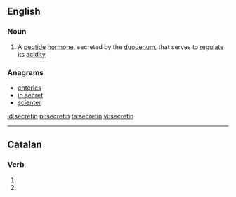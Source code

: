 ==English==

===Noun===
{{wikipedia}}
{{en-noun|-}}

# {{hormone}} A [[peptide]] [[hormone]], secreted by the [[duodenum]], that serves to [[regulate]] its [[acidity]]

===Anagrams===
* [[enterics#English|enterics]]
* [[in secret#English|in secret]]
* [[scienter#English|scienter]]

[[id:secretin]]
[[pl:secretin]]
[[ta:secretin]]
[[vi:secretin]]

----
==Catalan==
===Verb===
{{infl|ca|verb form}}

# {{ca-verb form of|p=3|n=pl|t=pres|m=sub|secretar}}
# {{ca-verb form of|p=3|n=pl|m=impr|secretar}}
{{rfc-auto}}